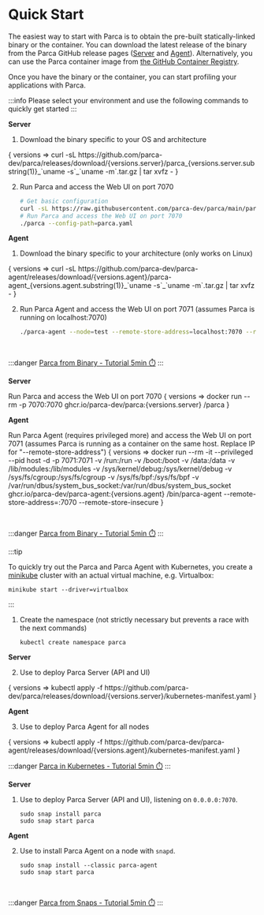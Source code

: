# Quick Start

The easiest way to start with Parca is to obtain the pre-built statically-linked binary or the container.
You can download the latest release of the binary from the Parca GitHub release pages ([Server](https://github.com/parca-dev/parca/releases) and [Agent](https://github.com/parca-dev/parca-agent/releases)).
Alternatively, you can use the Parca container image from [the GitHub Container Registry](https://github.com/orgs/parca-dev/packages).

Once you have the binary or the container, you can start profiling your applications with Parca.

:::info Please select your environment and use the following commands to quickly get started
:::



<Tabs groupId="environment" queryString>
<TabItem value="binary" label="Binary" default>

**Server**

1. Download the binary specific to your OS and architecture
<WithVersions language="bash">
    { versions =>
        <CodeBlock className="language-bash">
        curl -sL https://github.com/parca-dev/parca/releases/download/{versions.server}/parca_{versions.server.substring(1)}_`uname -s`_`uname -m`.tar.gz | tar xvfz -
        </CodeBlock>
    }
</WithVersions>

2. Run Parca and access the Web UI on port 7070
    ```bash
    # Get basic configuration
    curl -sL https://raw.githubusercontent.com/parca-dev/parca/main/parca.yaml > parca.yaml
    # Run Parca and access the Web UI on port 7070
    ./parca --config-path=parca.yaml
    ```

**Agent**

1. Download the binary specific to your architecture (only works on Linux)
<WithVersions language="bash">
    { versions =>
        <CodeBlock className="language-bash">
        curl -sL https://github.com/parca-dev/parca-agent/releases/download/{versions.agent}/parca-agent_{versions.agent.substring(1)}_`uname -s`_`uname -m`.tar.gz | tar xvfz -
        </CodeBlock>
    }
</WithVersions>

2. Run Parca Agent and access the Web UI on port 7071 (assumes Parca is running on localhost:7070)
    ```bash
    ./parca-agent --node=test --remote-store-address=localhost:7070 --remote-store-insecure
    ```

<br />

:::danger [Parca from Binary - Tutorial 5min ⏱️](/docs/binary)
:::
</TabItem>
<TabItem value="container" label="Container">

**Server**

Run Parca and access the Web UI on port 7070
<WithVersions language="bash">
    { versions =>
        <CodeBlock className="language-bash">
        docker run --rm -p 7070:7070 ghcr.io/parca-dev/parca:{versions.server} /parca
        </CodeBlock>
    }
</WithVersions>

**Agent**

Run Parca Agent (requires privileged more) and access the Web UI on port 7071 (assumes Parca is running as a container on the same host. Replace IP for "--remote-store-address")
<WithVersions language="bash">
    { versions =>
        <CodeBlock className="language-bash">
        docker run --rm -it --privileged --pid host -d -p 7071:7071 -v /run:/run -v /boot:/boot -v /data:/data -v /lib/modules:/lib/modules -v /sys/kernel/debug:/sys/kernel/debug -v /sys/fs/cgroup:/sys/fs/cgroup -v /sys/fs/bpf:/sys/fs/bpf -v /var/run/dbus/system_bus_socket:/var/run/dbus/system_bus_socket ghcr.io/parca-dev/parca-agent:{versions.agent} /bin/parca-agent  --remote-store-address=<parca-container-ip>:7070 --remote-store-insecure
        </CodeBlock>
    }
</WithVersions>

<br />

:::danger [Parca from Binary - Tutorial 5min ⏱️](/docs/binary)
:::

</TabItem>
<TabItem value="kubernetes" label="Kubernetes">

:::tip

To quickly try out the Parca and Parca Agent with Kubernetes, you create a [minikube](https://minikube.sigs.k8s.io/docs/) cluster with an actual virtual machine, e.g. Virtualbox:

```shell
minikube start --driver=virtualbox
```
:::

1. Create the namespace (not strictly necessary but prevents a race with the next commands)
    ```
    kubectl create namespace parca
    ```

**Server**

2. Use to deploy Parca Server (API and UI)
<WithVersions language="bash">
    { versions =>
        <CodeBlock className="language-bash">
        kubectl apply -f https://github.com/parca-dev/parca/releases/download/{versions.server}/kubernetes-manifest.yaml
        </CodeBlock>
    }
</WithVersions>

**Agent**

3. Use to deploy Parca Agent for all nodes
<WithVersions language="bash">
    { versions =>
        <CodeBlock className="language-bash">
        kubectl apply -f https://github.com/parca-dev/parca-agent/releases/download/{versions.agent}/kubernetes-manifest.yaml
        </CodeBlock>
    }
</WithVersions>
<br />

:::danger [Parca in Kubernetes - Tutorial 5min ⏱️](/docs/kubernetes)
:::
</TabItem>
<TabItem value="snaps" label="Snaps">

**Server**

1. Use to deploy Parca Server (API and UI), listening on `0.0.0.0:7070`.
    
    ```
    sudo snap install parca
    sudo snap start parca
    ```

**Agent**

2. Use to install Parca Agent on a node with `snapd`.

    ```
    sudo snap install --classic parca-agent
    sudo snap start parca
    ```

<br />

:::danger [Parca from Snaps - Tutorial 5min ⏱️](/docs/agent-server-snap-services)
:::

</TabItem>
</Tabs>
